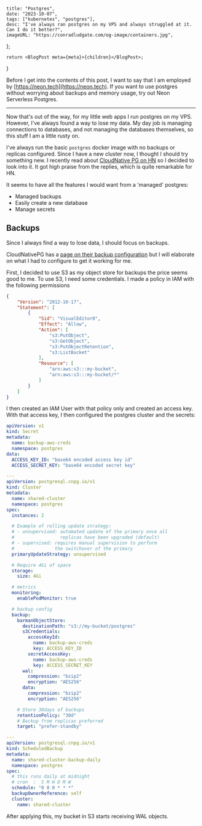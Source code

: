     title: "Postgres",
    date: "2023-10-07",
    tags: ["kubernetes", "postgres"],
    desc: "I've always ran postgres on my VPS and always struggled at it. Can I do it better?",
    imageURL: "https://conradludgate.com/og-image/containers.jpg",
};

    return <BlogPost meta={meta}>{children}</BlogPost>;
}

Before I get into the contents of this post, I want to say that I am employed
by [https://neon.tech](https://neon.tech). If you want to use postgres without worrying about backups
and memory usage, try out Neon Serverless Postgres.

---

Now that's out of the way, for my little web apps I run postgres on my VPS.
However, I've always found a way to lose my data. My day job is managing
connections to databases, and not managing the databases themselves, so
this stuff I am a little rusty on.

I've always run the basic `postgres` docker image with no backups or replicas configured.
Since I have a new cluster now, I thought I should try something new. I recently read about
[CloudNative PG on HN](https://news.ycombinator.com/item?id=37616033) so I decided to look into it.
It got high praise from the replies, which is quite remarkable for HN.

It seems to have all the features I would want from a 'managed' postgres:
* Managed backups
* Easily create a new database
* Manage secrets

## Backups

Since I always find a way to lose data, I should focus on backups.

CloudNativePG has a [page on their backup configuration](https://cloudnative-pg.io/documentation/1.20/backup_recovery/)
but I will elaborate on what I had to configure to get it working for me.

First, I decided to use S3 as my object store for backups the price seems good to me.
To use S3, I need some credentials. I made a policy in IAM with the following permissions

```json
{
    "Version": "2012-10-17",
    "Statement": [
        {
            "Sid": "VisualEditor0",
            "Effect": "Allow",
            "Action": [
                "s3:PutObject",
                "s3:GetObject",
                "s3:PutObjectRetention",
                "s3:ListBucket"
            ],
            "Resource": [
                "arn:aws:s3:::my-bucket",
                "arn:aws:s3:::my-bucket/*"
            ]
        }
    ]
}
```

I then created an IAM User with that policy only and created an access key.
With that access key, I then configured the postgres cluster and the secrets:

```yaml
apiVersion: v1
kind: Secret
metadata:
  name: backup-aws-creds
  namespace: postgres
data:
  ACCESS_KEY_ID: "base64 encoded access key id"
  ACCESS_SECRET_KEY: "base64 encoded secret key"

---
apiVersion: postgresql.cnpg.io/v1
kind: Cluster
metadata:
  name: shared-cluster
  namespace: postgres
spec:
  instances: 2

  # Example of rolling update strategy:
  # - unsupervised: automated update of the primary once all
  #                 replicas have been upgraded (default)
  # - supervised: requires manual supervision to perform
  #               the switchover of the primary
  primaryUpdateStrategy: unsupervised

  # Require 4Gi of space
  storage:
    size: 4Gi

  # metrics
  monitoring:
    enablePodMonitor: true

  # backup config
  backup:
    barmanObjectStore:
      destinationPath: "s3://my-bucket/postgres"
      s3Credentials:
        accessKeyId:
          name: backup-aws-creds
          key: ACCESS_KEY_ID
        secretAccessKey:
          name: backup-aws-creds
          key: ACCESS_SECRET_KEY
      wal:
        compression: "bzip2"
        encryption: "AES256"
      data:
        compression: "bzip2"
        encryption: "AES256"

    # Store 30days of backups
    retentionPolicy: "30d"
    # Backup from replicas preferred
    target: "prefer-standby"

---
apiVersion: postgresql.cnpg.io/v1
kind: ScheduledBackup
metadata:
  name: shared-cluster-backup-daily
  namespace: postgres
spec:
  # this runs daily at midnight
  # cron  :  S M H D M W
  schedule: "0 0 0 * * *"
  backupOwnerReference: self
  cluster:
    name: shared-cluster

```

After applying this, my bucket in S3 starts receiving WAL objects.
